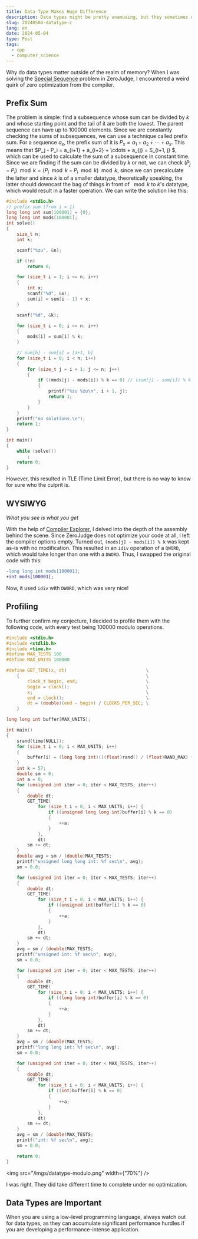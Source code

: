 ```yaml
---
title: Data Type Makes Huge Difference
description: Data types might be pretty unamusing, but they sometimes do make a big difference.
slug: 20240504-datatype-c
lang: en
date: 2024-05-04
type: Post
tags:
  - cpp
  - computer_science
---
```


Why do data types matter outside of the realm of memory? When I was solving the
[Special Sequence](https://zerojudge.tw/ShowProblem?problemid=a250) problem in ZeroJudge,
I encountered a weird quirk of zero optimization from the compiler.

## Prefix Sum

The problem is simple: find a subsequence whose sum can be divided by $k$ and whose starting point and the
tail of it are both the lowest. The parent sequence can have up to 100000 elements. Since we are constantly checking
the sums of subsequences, we can use a technique called prefix sum. For a sequence $a_x$, the prefix sum of it is
$P_x=a_1 + a_2 + \cdots + a_x$. This means that $P_j - P_i = a_{i+1} + a_{i+2} + \cdots + a_{j} = S_{i+1, j} $,
which can be used to calculate the sum of a subsequence in constant time. Since we are finding if the sum can be divided
by $k$ or not, we can check $(P_j - P_i) \mod k = (P_j \mod k - P_i \mod k) \mod k$, since we can precalculate the
latter and since $k$ is of a smaller datatype, theoretically speaking, the latter should downcast the bag of things
in front of $\mod k$ to $k$'s datatype, which would result in a faster operation.
We can write the solution like this:

```c
#include <stdio.h>
// prefix sum (from i = 1)
long long int sum[100001] = {0};
long long int mods[100001];
int solve()
{
    size_t n;
    int k;

    scanf("%zu", &n);

    if (!n)
        return 0;

    for (size_t i = 1; i <= n; i++)
    {
        int x;
        scanf("%d", &x);
        sum[i] = sum[i - 1] + x;
    }

    scanf("%d", &k);

    for (size_t i = 0; i <= n; i++)
    {
        mods[i] = sum[i] % k;
    }

    // sum[b] - sum[a] = [a+1, b]
    for (size_t i = 0; i < n; i++)
    {
        for (size_t j = i + 1; j <= n; j++)
        {
            if ((mods[j] - mods[i]) % k == 0) // (sum[j] - sum[i]) % k = (sum[j] % k - sum[i] % k) % k
            {
                printf("%zu %zu\n", i + 1, j);
                return 1;
            }
        }
    }
    printf("no solutions.\n");
    return 1;
}

int main()
{
    while (solve())
        ;
    return 0;
}
```

However, this resulted in TLE (Time Limit Error), but there is no way to know for sure who the culprit is.

## WYSIWYG

_What you see is what you get_

With the help of [Compiler Explorer](https://godbolt.org/), I delved into the depth of the assembly behind the scene.
Since ZeroJudge does not optimize your code at all, I left the compiler options empty. Turned out,
`(mods[j] - mods[i]) % k` was kept as-is with no modification. This resulted in an `idiv` operation of a `QWORD`, which
would take longer than one with a `DWORD`. Thus, I swapped the original code with this:

```diff
-long long int mods[100001];
+int mods[100001];
```

Now, it used `idiv` with `DWORD`, which was very nice!

## Profiling

To further confirm my conjecture, I decided to profile them with the following code,
with every test being 100000 modulo operations.

```c
#include <stdio.h>
#include <stdlib.h>
#include <time.h>
#define MAX_TESTS 100
#define MAX_UNITS 100000

#define GET_TIME(x, dt)                              \
    {                                                \
        clock_t begin, end;                          \
        begin = clock();                             \
        x;                                           \
        end = clock();                               \
        dt = (double)(end - begin) / CLOCKS_PER_SEC; \
    }

long long int buffer[MAX_UNITS];

int main()
{
    srand(time(NULL));
    for (size_t i = 0; i < MAX_UNITS; i++)
    {
        buffer[i] = (long long int)(((float)rand() / (float)RAND_MAX) * 10000.0f);
    }
    int k = 57;
    double sm = 0;
    int a = 0;
    for (unsigned int iter = 0; iter < MAX_TESTS; iter++)
    {
        double dt;
        GET_TIME(
            for (size_t i = 0; i < MAX_UNITS; i++) {
                if ((unsigned long long int)buffer[i] % k == 0)
                {
                    ++a;
                }
            },
            dt)
        sm += dt;
    }
    double avg = sm / (double)MAX_TESTS;
    printf("unsigned long long int: %f sec\n", avg);
    sm = 0.0;

    for (unsigned int iter = 0; iter < MAX_TESTS; iter++)
    {
        double dt;
        GET_TIME(
            for (size_t i = 0; i < MAX_UNITS; i++) {
                if ((unsigned int)buffer[i] % k == 0)
                {
                    ++a;
                }
            },
            dt)
        sm += dt;
    }
    avg = sm / (double)MAX_TESTS;
    printf("unsigned int: %f sec\n", avg);
    sm = 0.0;

    for (unsigned int iter = 0; iter < MAX_TESTS; iter++)
    {
        double dt;
        GET_TIME(
            for (size_t i = 0; i < MAX_UNITS; i++) {
                if ((long long int)buffer[i] % k == 0)
                {
                    ++a;
                }
            },
            dt)
        sm += dt;
    }
    avg = sm / (double)MAX_TESTS;
    printf("long long int: %f sec\n", avg);
    sm = 0.0;

    for (unsigned int iter = 0; iter < MAX_TESTS; iter++)
    {
        double dt;
        GET_TIME(
            for (size_t i = 0; i < MAX_UNITS; i++) {
                if ((int)buffer[i] % k == 0)
                {
                    ++a;
                }
            },
            dt)
        sm += dt;
    }
    avg = sm / (double)MAX_TESTS;
    printf("int: %f sec\n", avg);
    sm = 0.0;

    return 0;
}
```

<img src="/imgs/datatype-modulo.png" width={"70%"} />

I was right. They did take different time to complete under no optimization.

## Data Types are Important

When you are using a low-level programming language, always watch out for data types, as they can accumulate significant
performance hurdles if you are developing a performance-intense application.
